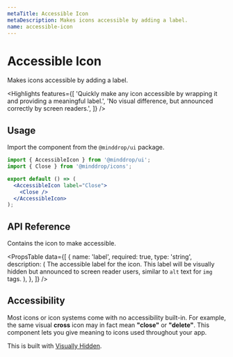 ```yaml
---
metaTitle: Accessible Icon
metaDescription: Makes icons accessible by adding a label.
name: accessible-icon
---
```


# Accessible Icon

<Description>Makes icons accessible by adding a label.</Description>

<Highlights
  features={[
    'Quickly make any icon accessible by wrapping it and providing a meaningful label.',
    'No visual difference, but announced correctly by screen readers.',
  ]}
/>

## Usage

Import the component from the `@minddrop/ui` package.

```jsx
import { AccessibleIcon } from '@minddrop/ui';
import { Close } from '@minddrop/icons';

export default () => (
  <AccessibleIcon label="Close">
    <Close />
  </AccessibleIcon>
);
```

## API Reference

Contains the icon to make accessible.

<PropsTable
  data={[
    {
      name: 'label',
      required: true,
      type: 'string',
      description: (
        <span>
          The accessible label for the icon. This label will be
          visually hidden but announced to screen reader users,
          similar to <Code>alt</Code> text for <Code>img</Code>
          tags.
        </span>
      ),
    },
  ]}
/>

## Accessibility

Most icons or icon systems come with no accessibility built-in. For example, the same visual **cross** icon may in fact mean **"close"** or **"delete"**. This component lets you give meaning to icons used throughout your app.

This is built with [Visually Hidden](../utilities/visually-hidden).
